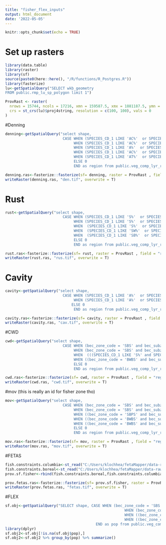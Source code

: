 ```yaml
---
title: "fisher_flex_inputs"
output: html_document
date: '2022-05-05'
---
```


```r
knitr::opts_chunk$set(echo = TRUE)
```

# Set up rasters
```r
library(data.table)
library(raster)
library(sf)
source(paste0(here::here(), "/R/functions/R_Postgres.R"))
library(fasterize)
lu<-getSpatialQuery("SELECT wkb_geometry 
FROM public.rmp_lu_sp_polygon limit 1")

ProvRast <- raster(
  nrows = 15744, ncols = 17216, xmn = 159587.5, xmx = 1881187.5, ymn = 173787.5, ymx = 1748187.5, 
  crs = st_crs(lu)$proj4string, resolution = c(100, 100), vals = 0
)

```

#Denning
```r
denning<-getSpatialQuery("select shape, 
                          CASE WHEN (SPECIES_CD_1 LIKE 'AC%'  or SPECIES_CD_2 LIKE 'AC%' or  SPECIES_CD_3 LIKE 'AC%' or (SPECIES_CD_1 LIKE 'S%' and SPECIES_CD_2 IS NULL)) and (bec_zone_code = 'SBS' and bec_subzone in('wk','mk','mm','mw')) THEN 1
                               WHEN (SPECIES_CD_1 LIKE 'AC%'  or SPECIES_CD_2 LIKE 'AC%' or  SPECIES_CD_3 LIKE 'AC%' or (SPECIES_CD_1 LIKE 'S%' and SPECIES_CD_2 IS NULL)) and (bec_zone_code = 'SBS' and bec_subzone in ('dw','dh','dk')) THEN 2
                               WHEN (SPECIES_CD_1 LIKE 'A%'  or SPECIES_CD_2 LIKE 'A%' or (SPECIES_CD_1 LIKE 'F%' and SPECIES_CD_2  IS NULL)) and ((bec_zone_code = 'SBPS' and bec_subzone in('xc','mc','dc','mk')) or (bec_zone_code = 'IDF' and bec_subzone in('dk','dc','mw','dw','ww')) or (bec_zone_code = 'MS' and bec_subzone in('xc','xk','dv','dm', 'dk', 'dc'))) THEN 3
                               WHEN (SPECIES_CD_1 LIKE 'AC%'  or SPECIES_CD_2 LIKE 'AC%' or  SPECIES_CD_3 LIKE 'AC%') and ((bec_zone_code = 'BWBS' and bec_subzone in ('dk', 'mw', 'mk', 'wk')) or (bec_zone_code ='SBS' and bec_subzone = 'wk' and bec_variant ='2')) THEN 4
                               WHEN (SPECIES_CD_1 LIKE 'AT%'  or SPECIES_CD_2 LIKE 'AT%' or  SPECIES_CD_3 LIKE 'AT%')  and ((bec_zone_code = 'BWBS' and bec_subzone in ('dk', 'mw', 'mk', 'wk')) or (bec_zone_code ='SBS' and bec_subzone = 'wk' and bec_variant ='2')) THEN 5
                               ELSE 0
                               END as region from public.veg_comp_lyr_r1_poly2020 where bec_zone_code in ('SBS', 'IDF', 'MS', 'SBPS', 'BWBS')")

denning.ras<-fasterize::fasterize(sf= denning, raster = ProvRast , field = "region")
writeRaster(denning.ras, "den.tif", overwrite = T)
```

# Rust
```r
rust<-getSpatialQuery("select shape, 
                          CASE WHEN (SPECIES_CD_1 LIKE 'S%'  or SPECIES_CD_2 LIKE 'S%' or SPECIES_CD_3 LIKE 'S%') and (bec_zone_code = 'SBS' and bec_subzone in('wk','mk','mm','mw')) THEN 1
                               WHEN (SPECIES_CD_1 LIKE 'S%'  or SPECIES_CD_2 LIKE 'S%' or  SPECIES_CD_3 LIKE 'S%')  and (bec_zone_code = 'SBS' and bec_subzone in ('dw','dh','dk')) THEN 2
                               WHEN  (SPECIES_CD_1 LIKE 'S%'  or SPECIES_CD_2 LIKE 'S%' or  SPECIES_CD_3 LIKE 'S%') and ((bec_zone_code = 'SBPS' and bec_subzone in('xc','mc','dc','mk')) or (bec_zone_code = 'IDF' and bec_subzone in('dk','dc','mw','dw','ww')) or (bec_zone_code = 'MS' and bec_subzone in('xc','xk','dv','dm', 'dk', 'dc'))) THEN 3
                               WHEN  (SPECIES_CD_1 LIKE 'SW%'  or SPECIES_CD_2 LIKE 'SW%' or  SPECIES_CD_3 LIKE 'SW%') and ((bec_zone_code = 'BWBS' and bec_subzone in ('dk', 'mw', 'mk', 'wk')) or (bec_zone_code ='SBS' and bec_subzone = 'wk' and bec_variant ='2')) THEN 4
                               WHEN  (SPECIES_CD_1 LIKE 'SB%'  or SPECIES_CD_2 LIKE 'SB%' or  SPECIES_CD_3 LIKE 'SB%')  and ((bec_zone_code = 'BWBS' and bec_subzone in ('dk', 'mw', 'mk', 'wk')) or (bec_zone_code ='SBS' and bec_subzone = 'wk' and bec_variant ='2')) THEN 5
                               ELSE 0
                               END as region from public.veg_comp_lyr_r1_poly2020 where bec_zone_code in ('SBS', 'IDF', 'MS', 'SBPS', 'BWBS')")

rust.ras<-fasterize::fasterize(sf= rust, raster = ProvRast , field = "region")
writeRaster(rust.ras, "rus.tif", overwrite = T)
```

# Cavity
```r
cavity<-getSpatialQuery("select shape, 
                          CASE WHEN (SPECIES_CD_1 LIKE 'A%'  or SPECIES_CD_2 LIKE 'A%' or  SPECIES_CD_3 LIKE 'A%') and (bec_zone_code = 'SBS' and bec_subzone in('wk','mk','mm','mw')) THEN 1
                               WHEN (SPECIES_CD_1 LIKE 'A%'  or SPECIES_CD_2 LIKE 'A%' or  SPECIES_CD_3 LIKE 'A%')  and (bec_zone_code = 'SBS' and bec_subzone in ('dw','dh','dk')) THEN 2
                              ELSE 0
                               END as region from public.veg_comp_lyr_r1_poly2020 where bec_zone_code in ('SBS')")

cavity.ras<-fasterize::fasterize(sf= cavity, raster = ProvRast , field = "region")
writeRaster(cavity.ras, "cav.tif", overwrite = T)
```

#CWD
```r
cwd<-getSpatialQuery("select shape, 
                          CASE WHEN (bec_zone_code = 'SBS' and bec_subzone in('wk','mk','mm','mw')) THEN 1
                               WHEN (bec_zone_code = 'SBS' and bec_subzone in ('dw','dh','dk')) THEN 2
                               WHEN  (((SPECIES_CD_1 LIKE 'S%' and SPECIES_PCT_1>=25) or (SPECIES_CD_2 LIKE 'S%' and SPECIES_PCT_2>=25) or (SPECIES_CD_3 LIKE 'S%' and SPECIES_PCT_3>=25)) or ((SPECIES_CD_1 LIKE 'AT%' and SPECIES_PCT_1>=25) or (SPECIES_CD_2 LIKE 'AT%' and SPECIES_PCT_2>=25) or (SPECIES_CD_3 LIKE 'AT%' and SPECIES_PCT_3>=25))) and ((bec_zone_code = 'SBPS' and bec_subzone in('xc','mc','dc','mk')) or (bec_zone_code = 'IDF' and bec_subzone in('dk','dc','mw','dw','ww')) or (bec_zone_code = 'MS' and bec_subzone in('xc','xk','dv','dm', 'dk', 'dc'))) THEN 3
                               WHEN ((bec_zone_code = 'BWBS' and bec_subzone in ('dk', 'mw', 'mk', 'wk')) or (bec_zone_code ='SBS' and bec_subzone = 'wk' and bec_variant ='2')) THEN 4
                               ELSE 0
                               END as region from public.veg_comp_lyr_r1_poly2020 where bec_zone_code in ('SBS', 'IDF', 'MS', 'SBPS', 'BWBS')")

cwd.ras<-fasterize::fasterize(sf= cwd, raster = ProvRast , field = "region")
writeRaster(cwd.ras, "cwd.tif", overwrite = T)
```

#mov (this is really an id for fisher zone tho)
```r
mov<-getSpatialQuery("select shape, 
                          CASE WHEN (bec_zone_code = 'SBS' and bec_subzone in('wk','mk','mm','mw')) THEN 1
                               WHEN (bec_zone_code = 'SBS' and bec_subzone in ('dw','dh','dk')) THEN 2
                               WHEN ((bec_zone_code = 'SBPS' and bec_subzone in('xc','mc','dc','mk')) or (bec_zone_code = 'IDF' and bec_subzone in('dk','dc','mw','dw','ww')) or (bec_zone_code = 'MS' and bec_subzone in('xc','xk','dv','dm', 'dk', 'dc'))) THEN 3
                               WHEN ((bec_zone_code = 'BWBS' and bec_subzone in ('dk', 'mw', 'mk', 'wk')) or (bec_zone_code ='SBS' and bec_subzone = 'wk' and bec_variant ='2')) THEN 4
                               WHEN ((bec_zone_code = 'BWBS' and bec_subzone in ('dk', 'mw', 'mk', 'wk')) or (bec_zone_code ='SBS' and bec_subzone = 'wk' and bec_variant ='2')) THEN 5
                               ELSE 0
                               END as region from public.veg_comp_lyr_r1_poly2020 where bec_zone_code in ('SBS', 'IDF', 'MS', 'SBPS', 'BWBS')")

mov.ras<-fasterize::fasterize(sf= mov, raster = ProvRast , field = "region")
writeRaster(mov.ras, "mov.tif", overwrite = T)
```

#FETAS
```r
fish.constraints.columbia<-st_read("C:/Users/klochhea/fetaMapper/data-raw/test_columbia.shp")
fish.constraints.boreal<-st_read("C:/Users/klochhea/fetaMapper/data-raw/test_boreal.shp")
prov.sf.fisher<-rbind(fish.constraints.boreal,fish.constraints.columbia )

prov.fetas.ras<-fasterize::fasterize(sf= prov.sf.fisher, raster = ProvRast , field = "fid")
writeRaster(prov.fetas.ras, "fetas.tif", overwrite = T)
```

#FLEX
```r
sf.obj<-getSpatialQuery("SELECT shape, CASE WHEN (bec_zone_code = 'SBS' and bec_subzone in('wk','mk','mm','mw')) THEN 2
                                                      WHEN (bec_zone_code = 'SBS' and bec_subzone in ('dw','dh','dk')) THEN 3
                                                      WHEN ((bec_zone_code = 'SBPS' and bec_subzone in('xc','mc','dc','mk')) or (bec_zone_code = 'IDF' and bec_subzone in('dk','dc','mw','dw','ww')) or (bec_zone_code = 'MS' and bec_subzone in('xc','xk','dv','dm', 'dk', 'dc'))) THEN 4
                                                      WHEN ((bec_zone_code = 'BWBS' and bec_subzone in ('dk', 'mw', 'mk', 'wk')) or (bec_zone_code ='SBS' and bec_subzone = 'wk' and bec_variant ='2')) THEN 1
                                         END as pop from public.veg_comp_lyr_r1_poly2020 where bec_zone_code in ('SBS', 'IDF', 'MS', 'SBPS', 'BWBS')")
library(dplyr)
sf.obj2<-sf.obj[!is.na(sf.obj$pop),]
sf.obj2<-sf.obj2 %>% group_by(pop) %>% summarize()

```